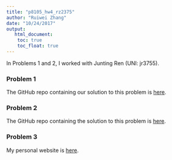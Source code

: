 ```yaml
---
title: "p8105_hw4_rz2375"
author: "Ruiwei Zhang"
date: "10/24/2017"
output: 
   html_document:
    toc: true
    toc_float: true
---
```


In Problems 1 and 2, I worked with Junting Ren (UNI: jr3755).

### Problem 1

The GitHub repo containing our solution to this problem is [here](https://github.com/jeff-goldsmith/vbvs.concurrent).


### Problem 2

The GitHub repo containing the solution to this problem is [here](https://github.com/julia-wrobel/depthTests).


### Problem 3

My personal website is [here](http://jeffgoldsmith.com).